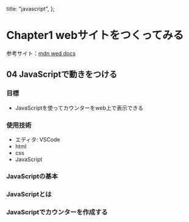   title: "javascript",
};

# Chapter1 webサイトをつくってみる

参考サイト：[mdn wed docs](https://developer.mozilla.org/ja/docs/Learn/Getting_started_with_the_web)

## 04 JavaScriptで動きをつける

### 目標

- JavaScriptを使ってカウンターをweb上で表示できる

### 使用技術

- エディタ: VSCode
- html
- css
- JavaScript

### JavaScriptの基本

### JavaScriptとは

### JavaScriptでカウンターを作成する
